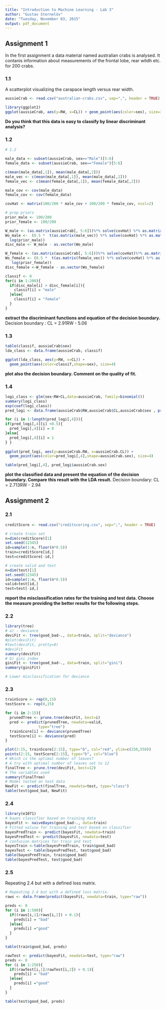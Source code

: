 ```yaml
---
title: "Introduction to Machine Learning - Lab 3"
author: "Gustav Sternelöv"
date: "Tuesday, November 03, 2015"
output: pdf_document
---
```


## Assignment 1
In the first assignment a data material named australian crabs is analysed. It contanis information about measurements of the frontal lobe, rear witdh etc. for 200 crabs. 

### 1.1
A scatterplot visualizing the carapace length versus rear width.  

```r
aussieCrab <- read.csv("australian-crabs.csv", sep=",", header = TRUE)

library(ggplot2)
ggplot(aussieCrab, aes(y=RW, x=CL)) + geom_point(aes(color=sex), size=3)

```

**Do you think that this data is easy to classify by linear discriminant analysis?**  

### 1.2

```r
# 1.2

male_data <- subset(aussieCrab, sex=="Male")[5:6]
female_data <- subset(aussieCrab, sex=="Female")[5:6]

c(mean(male_data[,1]), mean(male_data[,2]))
male_vec <- c(mean(male_data[,1]), mean(male_data[,2]))
female_vec <- c(mean(female_data[,1]), mean(female_data[,2]))

male_cov <- cov(male_data)
female_cov <- cov(female_data)

covHat <- matrix(100/200 * male_cov + 100/200 * female_cov, ncol=2)

# prop priors
prior_male <- 100/200
prior_female <- 100/200

W_male <- (as.matrix(aussieCrab[, 5:6]))%*% solve(covHat) %*% as.matrix(male_vec) 
Wo_male <-  (0.5 *  t(as.matrix(male_vec)) %*% solve(covHat) %*% as.matrix(male_vec) +
  log(prior_male))
disc_male <- W_male - as.vector(Wo_male)

W_female <- (as.matrix(aussieCrab[, 5:6]))%*% solve(covHat)%*% as.matrix(female_vec) 
Wo_female <- (0.5 *  t(as.matrix(female_vec)) %*% solve(covHat) %*% as.matrix(female_vec) +
   log(prior_female))
disc_female <-W_female - as.vector(Wo_female)

classif <- 0
for(i in 1:200){
  if(disc_male[i] > disc_female[i]){
    classif[i] = "male"
  }else{
    classif[i] = "female"
  }
}

```

**extract the discriminant functions and equation of the decision boundary.**
Decision boundary : CL = 2.91RW - 5.06  

### 1.3

```r
table(classif, aussieCrab$sex)
lda_class <- data.frame(aussieCrab, classif)

ggplot(lda_class, aes(y=RW, x=CL)) + 
  geom_point(aes(color=classif,shape=sex), size=4)

```

**plot also the decision boundary. Comment on the quality of fit.**  

### 1.4

```r
logi_class <- glm(sex~RW+CL,data=aussieCrab, family=binomial())
summary(logi_class)
exp(coef(logi_class))
pred_logi <- data.frame(aussieCrab$RW,aussieCrab$CL,aussieCrab$sex , predict(logi_class, type="response"))

for (i in 1:length(pred_logi[,4])){
if(pred_logi[,4][i] <0.5){
  pred_logi[,4][i] = 0
}else{
  pred_logi[,4][i] = 1
} }
  
ggplot(pred_logi, aes(y=aussieCrab.RW, x=aussieCrab.CL)) + 
  geom_point(aes(color=pred_logi[,4],shape=aussieCrab.sex), size=4)

table(pred_logi[,4], pred_logi$aussieCrab.sex)
```

**plot the classified data and present the equation of the decision boundary. Compare this result with the LDA result.**
Decision boundary: CL = 2.713RW - 2.94

## Assignment 2

### 2.1

```r
creditScore <- read.csv("creditscoring.csv", sep=";", header = TRUE) 

# create train set
n=dim(creditScore)[1]
set.seed(12345)
id=sample(1:n, floor(n*0.5))
train=creditScore[id,]
test=creditScore[-id,]

# create valid and test
n=dim(test)[1]
set.seed(12345)
id=sample(1:n, floor(n*0.5))
valid=test[id,]
test=test[-id,]
```
**report the misclassification rates for the training and test data. Choose the measure providing the better results for the following steps.**  

### 2.2

```r
library(tree)
# a) - deviance
deviFit <- tree(good_bad~., data=train, split="deviance")
#plot(deviFit)
#text(deviFit, pretty=0)
#deviFit
summary(deviFit)
# b) gini index
giniFit <- tree(good_bad~., data=train, split="gini")
summary(giniFit)

# Lower misclassification for deviance
```


### 2.3

```r
trainScore <- rep(0,15)
testScore <- rep(0,15)

for (i in 2:15){
  prunedTree <- prune.tree(deviFit, best=i)
  pred <- predict(prunedTree, newdata=valid,
               type="tree")
  trainScore[i] <- deviance(prunedTree)
  testScore[i] <- deviance(pred)
}

plot(2:15, trainScore[2:15], type="b", col="red", ylim=c(250,550))
points(2:15, testScore[2:15], type="b", col="blue")
# Which is the optimal number of leaves?
# A try with optimal number of leaves set to 12
finalTree <- prune.tree(deviFit, best=12)
# The variables used
summary(finalTree)
# Model tested on test data
NewFit <- predict(finalTree, newdata=test, type="class")
table(test$good_bad, NewFit)
```


### 2.4

```r
library(e1071)
# bayes classifier based on training data
bayesFit <- naiveBayes(good_bad~., data=train)
# Fitted valuse for training and test based on classifier
bayesPredTrain <- predict(bayesFit, newdata=train)
bayesPredTest <- predict(bayesFit, newdata=test)
# confusion matrices for train and test
bayesTrain <-table(bayesPredTrain, train$good_bad)
bayesTest <- table(bayesPredTest, test$good_bad)
table(bayesPredTrain, train$good_bad)
table(bayesPredTest, test$good_bad)
```

### 2.5
Repeating 2.4 but with a defined loss matrix. 
```r
# Repeating 2.4 but with a defined loss matrix. 
raws <- data.frame(predict(bayesFit, newdata=train, type="raw"))

preds <- 0
for (i in 1:500){
  if((raws[i,1]/raws[i,2]) > 0.1){
    preds[i] = "bad"
  }else{
    preds[i] ="good"
  }  
}

table(train$good_bad, preds)

rawTest <- predict(bayesFit, newdata=test, type="raw")
preds <- 0
for (i in 1:250){
  if((rawTest[i,1]/rawTest[i,2]) > 0.1){
    preds[i] = "bad"
  }else{
    preds[i] ="good"
  }  
}

table(test$good_bad, preds)

```


